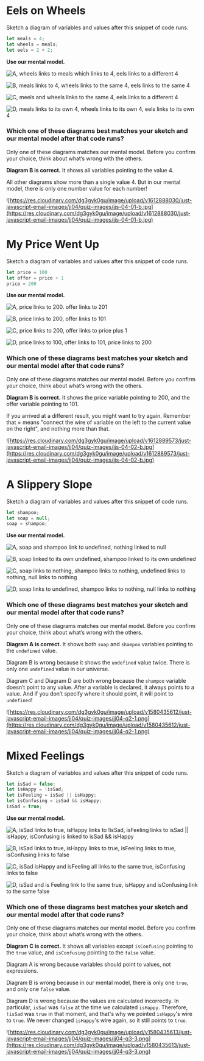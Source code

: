 
<Quiz title="JJS 05 Meeting the Primitive Values" id="meeting-the-primitive-values" version="1">

<Question kind="QuestionSet" desc="primitive distinctness">

<Question kind="SketchQuestion">

<Prompt>

# Eels on Wheels

Sketch a diagram of variables and values after this snippet of code runs.

```js
let meals = 4;
let wheels = meals;
let eels = 2 + 2;
```

**Use our mental model.**

</Prompt>

</Question>

<Question kind="MultipleChoiceQuestion">

<Choice>

![A, wheels links to meals which links to 4, eels links to a different 4](https://res.cloudinary.com/dg3gyk0gu/image/upload/v1612887982/just-javascript-email-images/jj04/quiz-images/JJS-04-01-a.jpg)

</Choice>

<Choice correct>

![B, meals links to 4, wheels links to the same 4, eels links to the same 4](https://res.cloudinary.com/dg3gyk0gu/image/upload/v1612888030/just-javascript-email-images/jj04/quiz-images/jjs-04-01-b.jpg)

</Choice>

<Choice>

![C, meels and wheels links to the same 4, eels links to a different 4](https://res.cloudinary.com/dg3gyk0gu/image/upload/v1612888142/just-javascript-email-images/jj04/quiz-images/jss-04-01-c.jpg)

</Choice>

<Choice>

![D, meals links to its own 4, wheels links to its own 4, eels links to its own 4](https://res.cloudinary.com/dg3gyk0gu/image/upload/v1612888220/just-javascript-email-images/jj04/quiz-images/jjs-04-01-d.jpg)

</Choice>

<Prompt>

### Which one of these diagrams best matches your sketch and our mental model after that code runs?

Only one of these diagrams matches our mental model. Before you confirm your choice, think about what’s wrong with the others.

</Prompt>

<Answer>

**Diagram B is correct.** It shows all variables pointing to the value 4.

All other diagrams show more than a single value 4. But in our mental model, there is only one number value for each number!

![https://res.cloudinary.com/dg3gyk0gu/image/upload/v1612888030/just-javascript-email-images/jj04/quiz-images/jjs-04-01-b.jpg](https://res.cloudinary.com/dg3gyk0gu/image/upload/v1612888030/just-javascript-email-images/jj04/quiz-images/jjs-04-01-b.jpg)

</Answer>

</Question>

</Question>

<Question kind="QuestionSet" id="assignment order">

<Question kind="SketchQuestion">

<Prompt>

# My Price Went Up

Sketch a diagram of variables and values after this snippet of code runs.

```js
let price = 100
let offer = price + 1
price = 200
```

**Use our mental model.**

</Prompt>

</Question>

<Question kind="MultipleChoiceQuestion">

<Choice>

![A, price links to 200. offer links to 201](https://res.cloudinary.com/dg3gyk0gu/image/upload/v1612889538/just-javascript-email-images/jj04/quiz-images/jjs-04-02-a.jpg)

</Choice>

<Choice correct>

![B, price links to 200, offer links to 101](https://res.cloudinary.com/dg3gyk0gu/image/upload/v1612889573/just-javascript-email-images/jj04/quiz-images/jjs-04-02-b.jpg)

</Choice>

<Choice>

![C, price links to 200, offer links to price plus 1](https://res.cloudinary.com/dg3gyk0gu/image/upload/v1612889603/just-javascript-email-images/jj04/quiz-images/jjs-04-02-c.jpg)

</Choice>

<Choice>

![D, price links to 100, offer links to 101, price links to 200](https://res.cloudinary.com/dg3gyk0gu/image/upload/v1612889644/just-javascript-email-images/jj04/quiz-images/jjs-04-02-d.jpg)

</Choice>

<Prompt>

### Which one of these diagrams best matches your sketch and our mental model after that code runs?

Only one of these diagrams matches our mental model. Before you confirm your choice, think about what’s wrong with the others.

</Prompt>

<Answer>

**Diagram B is correct.** It shows the price variable pointing to 200, and the offer variable pointing to 101.

If you arrived at a different result, you might want to try again. Remember that = means "connect the wire of variable on the left to the current value on the right", and nothing more than that.

![https://res.cloudinary.com/dg3gyk0gu/image/upload/v1612889573/just-javascript-email-images/jj04/quiz-images/jjs-04-02-b.jpg](https://res.cloudinary.com/dg3gyk0gu/image/upload/v1612889573/just-javascript-email-images/jj04/quiz-images/jjs-04-02-b.jpg)

</Answer>

</Question>

</Question>

<Question kind="QuestionSet" desc="null and undefined">

<Question kind="SketchQuestion">

<Prompt>

# A Slippery Slope

Sketch a diagram of variables and values after this snippet of code runs.

```js
let shampoo;
let soap = null;
soap = shampoo;
```

**Use our mental model.**

</Prompt>

</Question>

<Question kind="MultipleChoiceQuestion">

<Choice correct>

![A, soap and shampoo link to undefined, nothing linked to null](https://res.cloudinary.com/dg3gyk0gu/image/upload/v1580435612/just-javascript-email-images/jj04/quiz-images/jj04-q2-1.png)

</Choice>

<Choice>

![B, soap linked to its own undefined, shampoo linked to its own undefined](https://res.cloudinary.com/dg3gyk0gu/image/upload/v1580435611/just-javascript-email-images/jj04/quiz-images/jj04-q2-2.png)

</Choice>

<Choice>

![C, soap links to nothing, shampoo links to nothing, undefined links to nothing, null links to nothing](https://res.cloudinary.com/dg3gyk0gu/image/upload/v1580435611/just-javascript-email-images/jj04/quiz-images/jj04-q2-3.png)

</Choice>

<Choice>

![D, soap links to undefined, shampoo links to nothing, null links to nothing](https://res.cloudinary.com/dg3gyk0gu/image/upload/v1580435612/just-javascript-email-images/jj04/quiz-images/jj04-q2-4.png)

</Choice>

<Prompt>

### Which one of these diagrams best matches your sketch and our mental model after that code runs?

Only one of these diagrams matches our mental model. Before you confirm your choice, think about what’s wrong with the others.

</Prompt>

<Answer>

**Diagram A is correct.** It shows both `soap` and `shampoo` variables pointing to the `undefined` value.

Diagram B is wrong because it shows the `undefined` value twice. There is only one `undefined` value in our universe.

Diagram C and Diagram D are both wrong because the `shampoo` variable doesn’t point to any value. After a variable is declared, it always points to a value. And if you don’t specify where it should point, it will point to `undefined`!

![https://res.cloudinary.com/dg3gyk0gu/image/upload/v1580435612/just-javascript-email-images/jj04/quiz-images/jj04-q2-1.png](https://res.cloudinary.com/dg3gyk0gu/image/upload/v1580435612/just-javascript-email-images/jj04/quiz-images/jj04-q2-1.png)

</Answer>

</Question>

</Question>

<Question kind="QuestionSet" desc="booleans">

<Question kind="SketchQuestion">

<Prompt>

# Mixed Feelings

Sketch a diagram of variables and values after this snippet of code runs.

```js
let isSad = false;
let isHappy = !isSad;
let isFeeling = isSad || isHappy;
let isConfusing = isSad && isHappy;
isSad = true;
```

**Use our mental model.**

</Prompt>

</Question>

<Question kind="MultipleChoiceQuestion">

<Choice>

![A, isSad links to true, isHappy links to !isSad, isFeeling links to isSad || isHappy, isConfusing is linked to isSad && isHappy](https://res.cloudinary.com/dg3gyk0gu/image/upload/v1580435614/just-javascript-email-images/jj04/quiz-images/jj04-q3-1.png)

</Choice>

<Choice>

![B, isSad links to true, isHappy links to true, isFeeling links to true, isConfusing links to false](https://res.cloudinary.com/dg3gyk0gu/image/upload/v1580435614/just-javascript-email-images/jj04/quiz-images/jj04-q3-2.png)

</Choice>

<Choice correct>

![C, isSad isHappy and isFeeling all links to the same true, isConfusing links to false](https://res.cloudinary.com/dg3gyk0gu/image/upload/v1580435613/just-javascript-email-images/jj04/quiz-images/jj04-q3-3.png)

</Choice>

<Choice>

![D, isSad and is Feeling link to the same true, isHappy and isConfusing link to the same false](https://res.cloudinary.com/dg3gyk0gu/image/upload/v1580435614/just-javascript-email-images/jj04/quiz-images/jj04-q3-4.png)

</Choice>

<Prompt>

### Which one of these diagrams best matches your sketch and our mental model after that code runs?

Only one of these diagrams matches our mental model. Before you confirm your choice, think about what’s wrong with the others.

</Prompt>

<Answer>

**Diagram C is correct.** It shows all variables except `isConfusing` pointing to the `true` value, and `isConfusing` pointing to the `false` value.

Diagram A is wrong because variables should point to values, not expressions.

Diagram B is wrong because in our mental model, there is only one `true`, and only one `false` value.

Diagram D is wrong because the values are calculated incorrectly. In particular, `isSad` was `false` at the time we calculated `isHappy`. Therefore, `!isSad` was `true` in that moment, and that's why we pointed `isHappy`'s wire to `true`. We never changed `isHappy`'s wire again, so it still points to `true`.

![https://res.cloudinary.com/dg3gyk0gu/image/upload/v1580435613/just-javascript-email-images/jj04/quiz-images/jj04-q3-3.png](https://res.cloudinary.com/dg3gyk0gu/image/upload/v1580435613/just-javascript-email-images/jj04/quiz-images/jj04-q3-3.png)

</Answer>

</Question>

</Question>

</Quiz>
